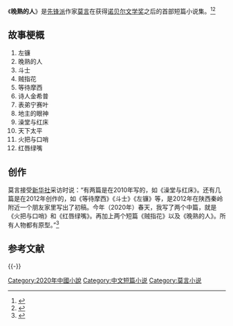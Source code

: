 {{Infobox book
| 书名      = 《晚熟的人》
| 图片      =
| 图片说明   = 
| 作者      = [[莫言|莫言]]
| 原名      = 
| 插图      = 
| 封面设计   = 
| 出版地    = 北京市
| 语言      = 简体中文
| 系列      = 
| 题材      = 
| 类型      = 短篇小说集
| 出版者    = 人民文学出版社
| 出版日期   = 2020年8月1日
| 中文版    = 
| 媒介      = 
| 页数      = 380
| 开本      = 
| isbn      = 9787020164776
| oclc      = 
| 杜威十进制图书分类法    = 
| 美国国会图书馆图书分类法 = 
| 上一部作品  = 
| 下一部作品  = 
| 引用       = 
| 被引用     = 
}}
《'''晚熟的人'''》是[[先锋派|先锋派]]作家[[莫言|莫言]]在获得[[诺贝尔文学奖|诺贝尔文学奖]]之后的首部短篇小说集。<ref>{{cite news |title=分享诺奖后的生活 来抖音看莫言讲述新作《晚熟的人》 |url=https://cn.chinadaily.com.cn/a/202009/27/WS5f7035daa3101e7ce9726e73.html |accessdate=2020-11-27 |work=中国日报 |date=2020-09-27 |archive-date=2020-12-06 |archive-url=https://web.archive.org/web/20201206095116/https://cn.chinadaily.com.cn/a/202009/27/WS5f7035daa3101e7ce9726e73.html |dead-url=no }}</ref><ref>{{cite news |author1=刘雅 |title=莫言新书《晚熟的人》：“讲故事的人”回来了 |url=http://www.chinawriter.com.cn/n1/2020/0731/c404030-31805398.html |accessdate=2020-08-21 |work=中国作家协会 |date=2020-07-31 |archive-date=2020-08-06 |archive-url=https://web.archive.org/web/20200806072704/http://www.chinawriter.com.cn/n1/2020/0731/c404030-31805398.html |dead-url=no }}</ref>

==故事梗概==
#左镰
#晚熟的人
#斗士
#贼指花
#等待摩西
#诗人金希普
#表弟宁赛叶
#地主的眼神
#澡堂与红床
#天下太平
#火把与口哨
#红唇绿嘴

==创作==
莫言接受[[新华社|新华社]]采访时说：“有两篇是在2010年写的，如《澡堂与红床》。还有几篇是在2012年创作的，如《等待摩西》《斗士》《左镰》等，是2012年在陕西秦岭附近一个朋友家里写出了初稿。今年（2020年）春天，我写了两个中篇，就是《火把与口哨》和《红唇绿嘴》。再加上两个短篇《贼指花》以及《晚熟的人》。所有人物都有原型。”<ref>{{cite news |author1=袁思陶 |title=莫言：“晚熟的人”这个概念很丰富 |url=https://www.thepaper.cn/newsDetail_forward_8762240 |accessdate=2020-08-21 |work=澎湃新闻 |date=2020-08-17}}</ref>

==参考文献==
{{reflist}}

{{-}}
{{莫言作品}}

{{DEFAULTSORT:Wan晚熟的人}}
[[Category:2020年中國小說|Category:2020年中國小說]]
[[Category:中文短篇小说|Category:中文短篇小说]]
[[Category:莫言小说|Category:莫言小说]]